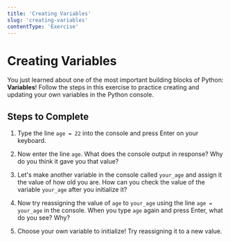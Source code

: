 ```yaml
---
title: 'Creating Variables'
slug: 'creating-variables'
contentType: 'Exercise'
---
```


# Creating Variables

You just learned about one of the most important building blocks of Python: **Variables**! Follow
the steps in this exercise to practice creating and updating your own variables in the Python
console.

## Steps to Complete

1. Type the line `age = 22` into the console and press Enter on your keyboard.

2. Now enter the line `age`. What does the console output in response? Why do you think it gave you
   that value?

3. Let's make another variable in the console called `your_age` and assign it the value of how old
   you are. How can you check the value of the variable `your_age` after you initialize it?

4. Now try reassigning the value of `age` to `your_age` using the line `age = your_age` in the
   console. When you type `age` again and press Enter, what do you see? Why?

5. Choose your own variable to initialize! Try reassigning it to a new value.

<Exercise contentSrc="@makeschool2/T2-CreatingVariables" />
